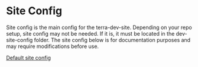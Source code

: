 
# Site Config

Site config is the main config for the terra-dev-site. Depending on your repo setup, site config may not be needed. If it is, it must be located in the dev-site-config folder. The site config below is for documentation purposes and may require modifications before use.

[Default site config](https://github.com/cerner/terra-dev-site/blob/main/config/site/site.config.js)

<Config />

